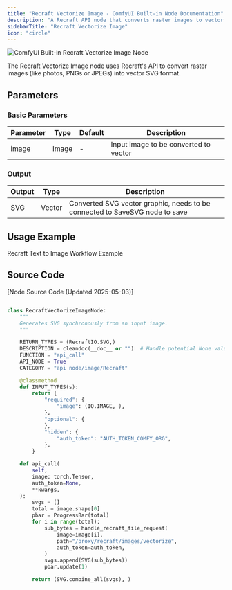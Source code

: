 ```yaml
---
title: "Recraft Vectorize Image - ComfyUI Built-in Node Documentation"
description: "A Recraft API node that converts raster images to vector SVG format"
sidebarTitle: "Recraft Vectorize Image"
icon: "circle"
---
```


![ComfyUI Built-in Recraft Vectorize Image Node](/images/built-in-nodes/api_nodes/recraft/recraft-vectorize-image.jpg)

The Recraft Vectorize Image node uses Recraft's API to convert raster images (like photos, PNGs or JPEGs) into vector SVG format.

## Parameters

### Basic Parameters

| Parameter | Type  | Default | Description                           |
| --------- | ----- | ------- | ------------------------------------- |
| image     | Image | -       | Input image to be converted to vector |

### Output

| Output | Type   | Description                                                                 |
| ------ | ------ | --------------------------------------------------------------------------- |
| SVG    | Vector | Converted SVG vector graphic, needs to be connected to SaveSVG node to save |

## Usage Example

<Card title="Recraft Text to Image Workflow Example" icon="book" href="/tutorials/api-nodes/recraft/recraft-text-to-image">
Recraft Text to Image Workflow Example
</Card>

## Source Code

[Node Source Code (Updated 2025-05-03)]

```python

class RecraftVectorizeImageNode:
    """
    Generates SVG synchronously from an input image.
    """

    RETURN_TYPES = (RecraftIO.SVG,)
    DESCRIPTION = cleandoc(__doc__ or "")  # Handle potential None value
    FUNCTION = "api_call"
    API_NODE = True
    CATEGORY = "api node/image/Recraft"

    @classmethod
    def INPUT_TYPES(s):
        return {
            "required": {
                "image": (IO.IMAGE, ),
            },
            "optional": {
            },
            "hidden": {
                "auth_token": "AUTH_TOKEN_COMFY_ORG",
            },
        }

    def api_call(
        self,
        image: torch.Tensor,
        auth_token=None,
        **kwargs,
    ):
        svgs = []
        total = image.shape[0]
        pbar = ProgressBar(total)
        for i in range(total):
            sub_bytes = handle_recraft_file_request(
                image=image[i],
                path="/proxy/recraft/images/vectorize",
                auth_token=auth_token,
            )
            svgs.append(SVG(sub_bytes))
            pbar.update(1)

        return (SVG.combine_all(svgs), )

```

